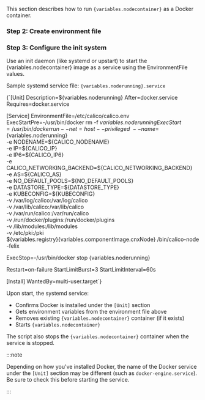 

This section describes how to run <code>{variables.nodecontainer}</code> as a Docker container.

<NonClusterReadOnlyStep />

### Step 2: Create environment file

<EnvironmentFile nodecontainer={variables.nodecontainer} />

### Step 3: Configure the init system

Use an init daemon (like systemd or upstart) to start the {variables.nodecontainer} image as a service using the EnvironmentFile values.

Sample systemd service file: `{variables.noderunning}.service`

<CodeBlock language='shell'>
{`[Unit]
Description=${variables.noderunning}
After=docker.service
Requires=docker.service

[Service]
EnvironmentFile=/etc/calico/calico.env
ExecStartPre=-/usr/bin/docker rm -f ${variables.noderunning}
ExecStart=/usr/bin/docker run --net=host --privileged \
 --name=${variables.noderunning} \
 -e NODENAME=$\{CALICO_NODENAME} \
 -e IP=$\{CALICO_IP} \
 -e IP6=$\{CALICO_IP6} \
 -e CALICO_NETWORKING_BACKEND=$\{CALICO_NETWORKING_BACKEND} \
 -e AS=$\{CALICO_AS} \
 -e NO_DEFAULT_POOLS=$\{NO_DEFAULT_POOLS} \
 -e DATASTORE_TYPE=$\{DATASTORE_TYPE} \
 -e KUBECONFIG=$\{KUBECONFIG} \
 -v /var/log/calico:/var/log/calico \
 -v /var/lib/calico:/var/lib/calico \
 -v /var/run/calico:/var/run/calico \
 -v /run/docker/plugins:/run/docker/plugins \
 -v /lib/modules:/lib/modules \
 -v /etc/pki:/pki \
 ${variables.registry}{variables.componentImage.cnxNode} /bin/calico-node -felix

ExecStop=-/usr/bin/docker stop {variables.noderunning}

Restart=on-failure
StartLimitBurst=3
StartLimitInterval=60s

[Install]
WantedBy=multi-user.target`}
</CodeBlock>

Upon start, the systemd service:

- Confirms Docker is installed under the `[Unit]` section
- Gets environment variables from the environment file above
- Removes existing <code>{variables.nodecontainer}</code> container (if it exists)
- Starts <code>{variables.nodecontainer}</code>

The script also stops the <code>{variables.nodecontainer}</code> container when the service is stopped.

:::note

Depending on how you've installed Docker, the name of the Docker service
under the `[Unit]` section may be different (such as `docker-engine.service`).
Be sure to check this before starting the service.

:::
